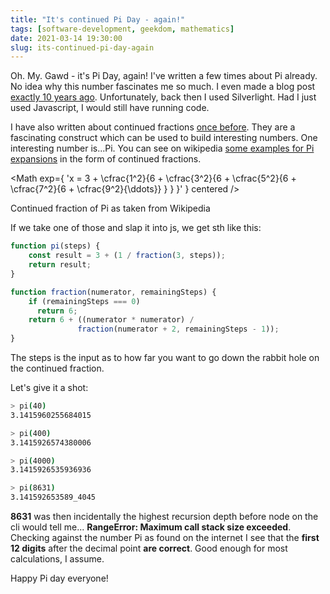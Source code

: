 ```yaml
---
title: "It's continued Pi Day - again!"
tags: [software-development, geekdom, mathematics]
date: 2021-03-14 19:30:00
slug: its-continued-pi-day-again
---
```


Oh. My. Gawd - it's Pi Day, again! I've written a few times about Pi already. No idea why this number fascinates me so much. I even made a blog post [exactly 10 years ago][1]. Unfortunately, back then I used Silverlight. Had I just used Javascript, I would still have running code.

I have also written about continued fractions [once before][2]. They are a fascinating construct which can be used to build interesting numbers. One interesting number is...Pi. You can see on wikipedia [some examples for Pi expansions][3] in the form of continued fractions.

<Math exp={
  'x = 3 + \\cfrac{1^2}{6 + \\cfrac{3^2}{6 + \\cfrac{5^2}{6 + \\cfrac{7^2}{6 + \\cfrac{9^2}{\\ddots}} } } }'
  } centered />
<figcaption>Continued fraction of Pi as taken from Wikipedia</figcaption>

If we take one of those and slap it into js, we get sth like this:

```js
function pi(steps) {
    const result = 3 + (1 / fraction(3, steps));
    return result;
}

function fraction(numerator, remainingSteps) {
    if (remainingSteps === 0)
      return 6;
    return 6 + ((numerator * numerator) / 
               fraction(numerator + 2, remainingSteps - 1));
}
```

The steps is the input as to how far you want to go down the rabbit hole on the continued fraction.

Let's give it a shot:

```sh
> pi(40)
3.1415960255684015

> pi(400)
3.1415926574380006

> pi(4000)
3.1415926535936936

> pi(8631)
3.141592653589_4045
```
**8631** was then incidentally the highest recursion depth before node on the cli would tell me... **RangeError: Maximum call stack size exceeded**. Checking against the number Pi as found on the internet I see that the **first 12 digits** after the decimal point **are correct**. Good enough for most calculations, I assume.

Happy Pi day everyone!


[1]: /posts/in-honour-of-the-pi-day-expansion-series-in-silverlight
[2]: /posts/road-to-reality-continued-fractions
[3]: https://en.wikipedia.org/wiki/Continued_fraction#Generalized_continued_fraction